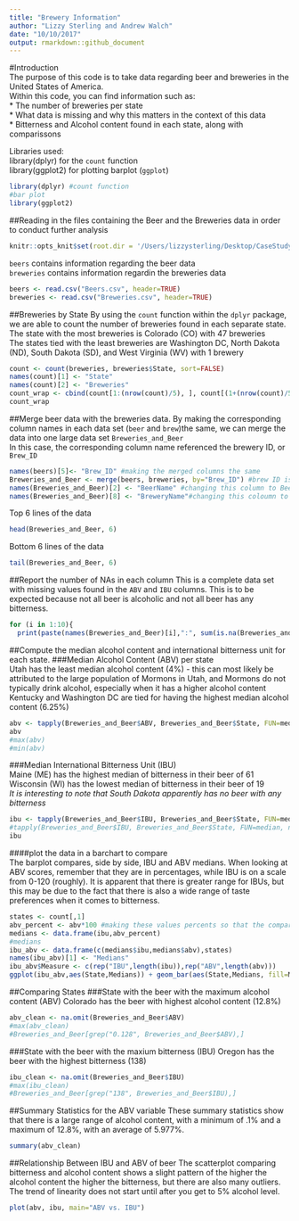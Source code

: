 ```yaml
---
title: "Brewery Information"
author: "Lizzy Sterling and Andrew Walch"
date: "10/10/2017"
output: rmarkdown::github_document
---
```

#Introduction  
The purpose of this code is to take data regarding beer and breweries in the United States of America.  
Within this code, you can find information such as:  
* The number of breweries per state  
* What data is missing and why this matters in the context of this data  
* Bitterness and Alcohol content found in each state, along with comparissons 

Libraries used:  
library(dplyr) for the `count` function  
library(ggplot2) for plotting barplot (`ggplot`)
```r
library(dplyr) #count function
#bar plot
library(ggplot2)
```
##Reading in the files containing the Beer and the Breweries data in order to conduct further analysis
```r
knitr::opts_knit$set(root.dir = '/Users/lizzysterling/Desktop/CaseStudy1/Analysis/Data')
```
`beers` contains information regarding the beer data  
`breweries` contains information regardin the breweries data
```r
beers <- read.csv("Beers.csv", header=TRUE)
breweries <- read.csv("Breweries.csv", header=TRUE)
```
##Breweries by State 
By using the `count` function within the `dplyr` package, we are able to count the number of breweries found in each separate state.  
The state with the most breweries is Colorado (CO) with 47 breweries  
The states tied with the least breweries are Washington DC, North Dakota (ND), South Dakota (SD), and West Virginia (WV) with 1 brewery
```r
count <- count(breweries, breweries$State, sort=FALSE)
names(count)[1] <- "State"
names(count)[2] <- "Breweries"
count_wrap <- cbind(count[1:(nrow(count)/5), ], count[(1+(nrow(count)/5)):(10+(nrow(count)/5)), ], count[(11+(nrow(count)/5)):(20+(nrow(count)/5)),], count[(21+(nrow(count)/5)):(30+(nrow(count)/5)),], count[(31+(nrow(count)/5)):(40+(nrow(count)/5)),])
count_wrap
```
##Merge beer data with the breweries data.
By making the corresponding column names in each data set (`beer` and `brew`)the same, we can merge the data into one large data set `Breweries_and_Beer`  
In this case, the corresponding column name referenced the brewery ID, or `Brew_ID`
```r
names(beers)[5]<- "Brew_ID" #making the merged columns the same
Breweries_and_Beer <- merge(beers, breweries, by="Brew_ID") #brew ID is the only column that they have the same
names(Breweries_and_Beer)[2] <- "BeerName" #changing this column to BeerName
names(Breweries_and_Beer)[8] <- "BreweryName"#changing this coloumn to BreweryName
```
Top 6 lines of the data
```r
head(Breweries_and_Beer, 6)
```
Bottom 6 lines of the data
```r
tail(Breweries_and_Beer, 6)
```
##Report the number of NAs in each column
This is a complete data set with missing values found in the `ABV` and `IBU` columns. This is to be expected because not all beer is alcoholic and not all beer has any bitterness.
```r
for (i in 1:10){
  print(paste(names(Breweries_and_Beer)[i],":", sum(is.na(Breweries_and_Beer[,i]))))}
```
##Compute the median alcohol content and international bitterness unit for each state.
###Median Alcohol Content (ABV) per state   
Utah has the least median alcohol content (4%) - this can most likely be attributed to the large population of Mormons in Utah, and Mormons do not typically drink alcohol, especially when it has a higher alcohol content  
Kentucky and Washington DC are tied for having the highest median alcohol content (6.25%)
```r
abv <- tapply(Breweries_and_Beer$ABV, Breweries_and_Beer$State, FUN=median, na.rm=TRUE)
abv
#max(abv)
#min(abv)
```
###Median International Bitterness Unit (IBU)  
Maine (ME) has the highest median of bitterness in their beer of 61  
Wisconsin (WI) has the lowest median of bitterness in their beer of 19  
*It is interesting to note that South Dakota apparently has no beer with any bitterness*
```r
ibu <- tapply(Breweries_and_Beer$IBU, Breweries_and_Beer$State, FUN=median, na.rm=TRUE)
#tapply(Breweries_and_Beer$IBU, Breweries_and_Beer$State, FUN=median, na.rm=FALSE)
ibu
```
####plot the data in a barchart to compare  
The barplot compares, side by side, IBU and ABV medians. When looking at ABV scores, remember that they are in percentages, while IBU is on a scale from 0-120 (roughly). It is apparent that there is greater range for IBUs, but this may be due to the fact that there is also a wide range of taste preferences when it comes to bitterness. 
```r
states <- count[,1]
abv_percent <- abv*100 #making these values percents so that the comparisons are easier to see on the graph
medians <- data.frame(ibu,abv_percent)
#medians
ibu_abv <- data.frame(c(medians$ibu,medians$abv),states)
names(ibu_abv)[1] <- "Medians"
ibu_abv$Measure <- c(rep("IBU",length(ibu)),rep("ABV",length(abv)))
ggplot(ibu_abv,aes(State,Medians)) + geom_bar(aes(State,Medians, fill=Measure),stat="identity",position="dodge",width=.7)+scale_fill_manual("Medians\n", values=c("red","blue"), labels=c("ABV","IBU")) + labs(x="\nStates",y="Medians\n")+ theme_bw(base_size=14) + theme(axis.text.x = element_text(angle=90,hjust=1,size=7)) + ggtitle("Comparing Medians of ABV and IBU") 
```
##Comparing States
###State with the beer with the maximum alcohol content (ABV)
Colorado has the beer with highest alcohol content (12.8%)
```r
abv_clean <- na.omit(Breweries_and_Beer$ABV)
#max(abv_clean)
#Breweries_and_Beer[grep("0.128", Breweries_and_Beer$ABV),]
```
###State with the beer with the maxium bitterness (IBU)
Oregon has the beer with the highest bitterness (138)
```r
ibu_clean <- na.omit(Breweries_and_Beer$IBU)
#max(ibu_clean)
#Breweries_and_Beer[grep("138", Breweries_and_Beer$IBU),]
```
##Summary Statistics for the ABV variable
These summary statistics show that there is a large range of alcohol content, with a minimum of .1% and a maximum of 12.8%, with an average of 5.977%. 
```r
summary(abv_clean)
```
##Relationship Between IBU and ABV of beer
The scatterplot comparing bitterness and alcohol content shows a slight pattern of the higher the alcohol content the higher the bitterness, but there are also many outliers.  
The trend of linearity does not start until after you get to 5% alcohol level.
```r
plot(abv, ibu, main="ABV vs. IBU")
```
